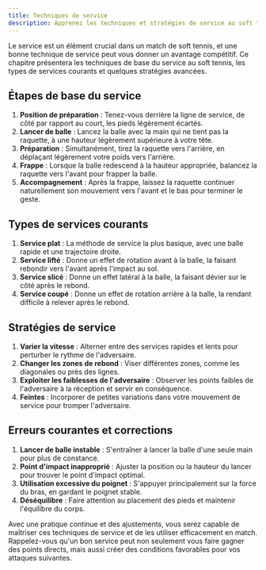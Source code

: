 ```yaml
---
title: Techniques de service
description: Apprenez les techniques et stratégies de service au soft tennis
---
```


Le service est un élément crucial dans un match de soft tennis, et une bonne technique de service peut vous donner un avantage compétitif. Ce chapitre présentera les techniques de base du service au soft tennis, les types de services courants et quelques stratégies avancées.

## Étapes de base du service

1. **Position de préparation** : Tenez-vous derrière la ligne de service, de côté par rapport au court, les pieds légèrement écartés.
2. **Lancer de balle** : Lancez la balle avec la main qui ne tient pas la raquette, à une hauteur légèrement supérieure à votre tête.
3. **Préparation** : Simultanément, tirez la raquette vers l'arrière, en déplaçant légèrement votre poids vers l'arrière.
4. **Frappe** : Lorsque la balle redescend à la hauteur appropriée, balancez la raquette vers l'avant pour frapper la balle.
5. **Accompagnement** : Après la frappe, laissez la raquette continuer naturellement son mouvement vers l'avant et le bas pour terminer le geste.

## Types de services courants

1. **Service plat** : La méthode de service la plus basique, avec une balle rapide et une trajectoire droite.
2. **Service lifté** : Donne un effet de rotation avant à la balle, la faisant rebondir vers l'avant après l'impact au sol.
3. **Service slicé** : Donne un effet latéral à la balle, la faisant dévier sur le côté après le rebond.
4. **Service coupé** : Donne un effet de rotation arrière à la balle, la rendant difficile à relever après le rebond.

## Stratégies de service

1. **Varier la vitesse** : Alterner entre des services rapides et lents pour perturber le rythme de l'adversaire.
2. **Changer les zones de rebond** : Viser différentes zones, comme les diagonales ou près des lignes.
3. **Exploiter les faiblesses de l'adversaire** : Observer les points faibles de l'adversaire à la réception et servir en conséquence.
4. **Feintes** : Incorporer de petites variations dans votre mouvement de service pour tromper l'adversaire.

## Erreurs courantes et corrections

1. **Lancer de balle instable** : S'entraîner à lancer la balle d'une seule main pour plus de constance.
2. **Point d'impact inapproprié** : Ajuster la position ou la hauteur du lancer pour trouver le point d'impact optimal.
3. **Utilisation excessive du poignet** : S'appuyer principalement sur la force du bras, en gardant le poignet stable.
4. **Déséquilibre** : Faire attention au placement des pieds et maintenir l'équilibre du corps.

Avec une pratique continue et des ajustements, vous serez capable de maîtriser ces techniques de service et de les utiliser efficacement en match. Rappelez-vous qu'un bon service peut non seulement vous faire gagner des points directs, mais aussi créer des conditions favorables pour vos attaques suivantes.
